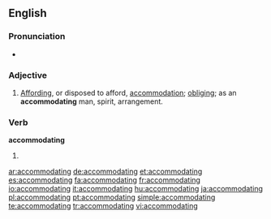 ==English==
===Pronunciation===
*{{IPA|/əˌkɒməˈdeɪtɪŋ/}}
===Adjective===
{{en-adj}}
# [[affording|Affording]], or disposed to afford, [[accommodation]]; [[obliging]]; as an '''accommodating''' man, spirit, arrangement.

===Verb===
'''accommodating'''

# {{present participle of|[[accommodate]]}}

[[ar:accommodating]]
[[de:accommodating]]
[[et:accommodating]]
[[es:accommodating]]
[[fa:accommodating]]
[[fr:accommodating]]
[[io:accommodating]]
[[it:accommodating]]
[[hu:accommodating]]
[[ja:accommodating]]
[[pl:accommodating]]
[[pt:accommodating]]
[[simple:accommodating]]
[[te:accommodating]]
[[tr:accommodating]]
[[vi:accommodating]]